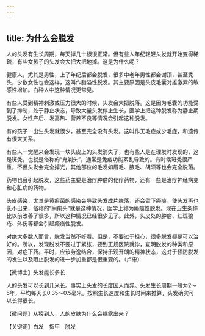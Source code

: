 ```yaml
---
---
---
```

title: 为什么会脱发
---




人的头发有生长周期，每天掉几十根很正常。但有些人年纪轻轻头发就开始变得稀疏，有些女孩子的头发会大把大把地掉。这是为什么呢？

健康人，尤其是男性，上了年纪后都会脱发，很多中老年男性都会谢顶，甚至秃头，少数女性也会这样，这叫作脂溢性脱发。其主要原因是头皮毛囊对雄激素的敏感性增加。白种人中这种情况更常见。

有些人受到精神刺激或压力很大的时候，头发会大把脱落。这是因为毛囊的功能受到了抑制，处于静止状态，导致大量头发停止生长，医学上把这种脱发称为静止期脱发。女性产后、发高热、营养不良等情况会引起这种脱发。



有的孩子一出生头发就很少，甚至完全没有头发。这叫作无毛症或少毛症，和遗传有很大关系。

有些人一觉醒来会发现一块头皮上的头发消失了，也有些人是在理发时发现的，这是斑秃，也就是俗称的“鬼剃头”，通常是免疫功能紊乱导致的。有时候斑秃很严重，不但头发会完全掉光，其他部位的毛发如眉毛、腋毛、胡须等也会完全脱落。

药物也会引起脱发，这些药主要是治疗肿瘤的化疗药物，还有一些是治疗神经病变和心脏病的药物。

头皮感染，尤其是黄癣菌的感染会导致头发成片脱落，还会留下瘢痕，使头发再也长不出来，俗称的“瘌痢头”就是这种情况，医学上称为瘢痕性脱发。现在卫生条件比以前改善了很多，所以这种情况已经很少见了。此外，头皮处的肿瘤、红斑狼疮、外伤等都会引起瘢痕性脱发。

对绝大多数人而言，脱发当然不好看。但是，不要过于担心，很多脱发都是可以治好的。所以，发现脱发不要过于紧张，要到正规医院就诊，查明脱发的种类和原因，对症下药。平时，应该劳逸结合，保持乐观开朗的精神状态，这对于预防脱发的发生以及阻止脱发的进一步加重都是很重要的。（卢忠）





【微博士】头发能长多长

人的头发可以长到几米长。事实上头发的长度因人而异。头发生长周期一般为2～5年，平均每天长0.35～0.5毫米。按照生长速度和生长时间来推算，头发确实可以长得很长。

【微问题】从猿到人，人的皮肤为什么会裸露出来？

【关键词】白发　指甲　脱发